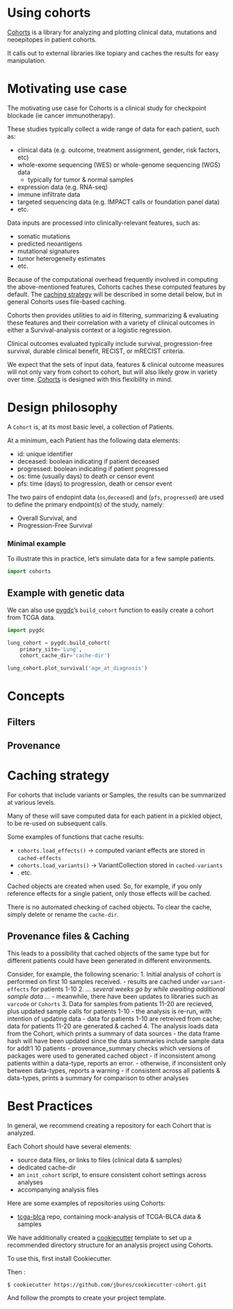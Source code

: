 
# Using cohorts

[Cohorts](http://github.com/hammerlab/cohorts) is a library for analyzing and plotting clinical data, mutations and neoepitopes in patient cohorts.

It calls out to external libraries like topiary and caches the results for easy manipulation.


# Motivating use case

The motivating use case for Cohorts is a clinical study for checkpoint blockade (ie cancer immunotherapy).

These studies typically collect a wide range of data for each patient, such as:

- clinical data (e.g. outcome, treatment assignment, gender, risk factors, etc)
- whole-exome sequencing (WES) or whole-genome sequencing (WGS) data
   - typically for tumor & normal samples
- expression data (e.g. RNA-seq)
- immune infiltrate data 
- targeted sequencing data (e.g. IMPACT calls or foundation panel data)
- etc.

Data inputs are processed into clinically-relevant features, such as:

- somatic mutations
- predicted neoantigens
- mutational signatures
- tumor heterogeneity estimates
- etc.

Because of the computational overhead frequently involved in computing the above-mentioned 
features, Cohorts caches these computed features by default. The [caching strategy](#caching-strategy)
will be described in some detail below, but in general Cohorts uses file-based caching.

Cohorts then provides utilities to aid in filtering, summarizing & evaluating these features and 
their correlation with a variety of clinical outcomes in either a Survival-analysis context or 
a logistic regression. 

Clinical outcomes evaluated typically include survival, progression-free survival, durable clinical 
benefit, RECIST, or mRECIST criteria.  

We expect that the sets of input data, features & clinical outcome measures will not only 
vary from cohort to cohort, but will also likely grow in variety over time. [Cohorts](http://github.com/hammerlab/cohorts) is designed with this flexibility in mind.


# Design philosophy

A `Cohort` is, at its most basic level, a collection of Patients. 

At a minimum, each Patient has the following data elements: 

 * id: unique identifier
 * deceased: boolean indicating if patient deceased
 * progressed: boolean indicating if patient progressed
 * os: time (usually days) to death or censor event
 * pfs: time (days) to progression, death or censor event

The two pairs of endopint data (`os`,`deceased`) and (`pfs`, `progressed`) are used to define the primary endpoint(s) of the study, namely: 

 * Overall Survival, and
 * Progression-Free Survival

### Minimal example

To illustrate this in practice, let's simulate data for a few sample patients.

```python
import cohorts

```

## Example with genetic data

We can also use [pygdc](http://github.com/hammerlab/pygdc)'s `build_cohort` function to easily create a cohort from TCGA data.

```python
import pygdc

lung_cohort = pygdc.build_cohort(
    primary_site='Lung', 
    cohort_cache_dir='cache-dir')

lung_cohort.plot_survival('age_at_diagnosis')
```

# Concepts

## Filters

## Provenance

# Caching strategy

For cohorts that include variants or Samples, the results can be summarized at various levels. 

Many of these will save computed data for each patient in a pickled object, to be re-used on subsequent calls.

Some examples of functions that cache results:

   - `cohorts.load_effects()` -> computed variant effects are stored in `cached-effects`
   - `cohorts.load_variants()` -> VariantCollection stored in `cached-variants`
   - . etc.

Cached objects are created when used. So, for example, if you only reference effects for a single patient, only those effects will be cached. 

There is no automated checking of cached objects. To clear the cache, simply delete or rename the `cache-dir`.

## Provenance files & Caching

This leads to a possibility that cached objects of the same type but for different patients could have been generated in different environments.

Consider, for example, the following scenario:
   1. Initial analysis of cohort is performed on first 10 samples received. 
      - results are cached under `variant-effects` for patients 1-10
   2. *... several weeks go by while awaiting additional sample data ...*
      - meanwhile, there have been updates to libraries such as `varcode` or `Cohorts`
   3. Data for samples from patients 11-20 are recieved, plus updated sample calls for patients 1-10
      - the analysis is re-run, with intention of updating data
      - data for patients 1-10 are retreived from cache; data for patients 11-20 are generated & cached
   4. The analysis loads data from the Cohort, which prints a summary of data sources
      - the data frame hash will have been updated since the data summaries include sample data for addt'l 10 patients
      - provenance_summary checks which versions of packages were used to generated cached object
         - if inconsistent among patients within a data-type, reports an error. 
         - otherwise, if inconsistent only between data-types, reports a warning
         - if consistent across all patients & data-types, prints a summary for comparison to other analyses

# Best Practices

In general, we recommend creating a repository for each Cohort that is analyzed.

Each Cohort should have several elements:

   - source data files, or links to files (clinical data & samples)
   - dedicated cache-dir
   - an `init_cohort` script, to ensure consistent cohort settings across analyses
   - accompanying analysis files

Here are some examples of repositories using Cohorts:

   - [tcga-blca](http://github.com/jburos/tcga-blca) repo, containing mock-analysis of TCGA-BLCA data & samples

We have additionally created a [cookiecutter](https://github.com/audreyr/cookiecutter) template to set up a recommended directory structure for an analysis project using Cohorts.

To use this, first install Cookiecutter. 

Then :
    
    $ cookiecutter https://github.com/jburos/cookiecutter-cohort.git
   
And follow the prompts to create your project template.

